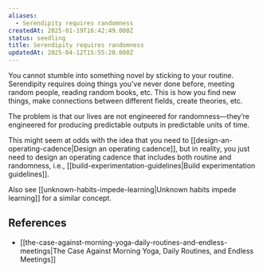 ```yaml
---
aliases:
  - Serendipity requires randomness
createdAt: 2025-01-19T16:42:49.000Z
status: seedling
title: Serendipity requires randomness
updatedAt: 2025-04-12T15:55:20.000Z
---
```

You cannot stumble into something novel by sticking to your routine. Serendipity requires doing things you’ve never done before, meeting random people, reading random books, etc. This is how you find new things, make connections between different fields, create theories, etc.

The problem is that our lives are not engineered for randomness—they’re engineered for producing predictable outputs in predictable units of time.

This might seem at odds with the idea that you need to [[design-an-operating-cadence|Design an operating cadence]], but in reality, you just need to design an operating cadence that includes both routine and randomness, i.e., [[build-experimentation-guidelines|Build experimentation guidelines]].

Also see [[unknown-habits-impede-learning|Unknown habits impede learning]] for a similar concept.

## References

- [[the-case-against-morning-yoga-daily-routines-and-endless-meetings|The Case Against Morning Yoga, Daily Routines, and Endless Meetings]]
